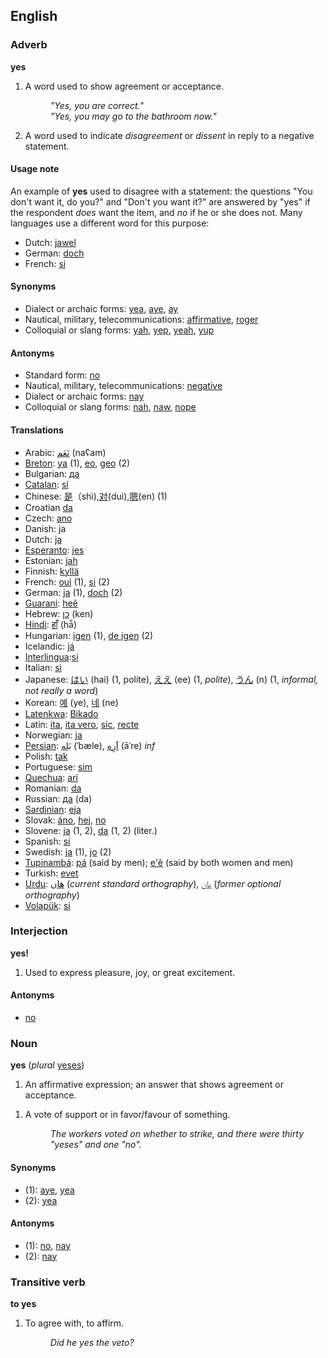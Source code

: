 ==English==
===Adverb===
'''yes'''

#A word used to show agreement or acceptance. 
#:'' "Yes, you are correct." '' 
#:'' "Yes, you may go to the bathroom now."''
#A word used to indicate ''disagreement'' or ''dissent'' in reply to a negative statement.

====Usage note====
An example of '''yes''' used to disagree with a statement: the questions "You don't want it, do you?" and "Don't you want it?" are answered by "yes" if the respondent ''does'' want the item, and ''no'' if he or she does not.  Many languages use a different word for this purpose:

*Dutch: [[jawel]]
*German: [[doch]]
*French: [[si]]

====Synonyms====
*Dialect or archaic forms: [[yea]], [[aye]], [[ay]]
*Nautical, military, telecommunications: [[affirmative]], [[roger]]
*Colloquial or slang forms: [[yah]], [[yep]], [[yeah]], [[yup]]

====Antonyms====
*Standard form: [[no]]
*Nautical, military, telecommunications: [[negative]]
*Dialect or archaic forms: [[nay]]
*Colloquial or slang forms: [[nah]], [[naw]], [[nope]]

====Translations====
*Arabic: [[نعم|نَعَم]] (naʕam)
*[[Breton]]: [[ya]] (1), [[eo]], [[geo]] (2)
*Bulgarian: [[да]]
*[[Catalan]]: [[sí]]
*Chinese: [[是]]（shì),[[对]](duì),[[嗯]](en) (1)
*Croatian [[da]]
*Czech: [[ano]]
*Danish: ja
*Dutch: [[ja]]
*[[Esperanto]]: [[jes]]
*Estonian: [[jah]]
*Finnish: [[kyllä]]
*French: [[oui]] (1), [[si]] (2)
*German: [[ja]] (1), [[doch]] (2)
*[[Guarani]]: [[heẽ]]
*Hebrew: [[כן]] (ken)
*[[Hindi]]: [[हाँ]] (hā̃)
*Hungarian: [[igen]] (1), [[de igen]] (2)
*Icelandic: [[já]]
*[[Interlingua]]:[[si]]
*Italian: [[sì]]
*Japanese: [[はい]] (hai) (1, polite), [[ええ]] (ee) (1, ''polite''), [[うん]] (n) (1, ''informal, not really a word'')
*Korean: [[예]] (ye), [[네]] (ne)
*[[Latenkwa]]: [[Bikado]]
*Latin: [[ita]], [[ita vero]], [[sic]], [[recte]]
*Norwegian: [[ja]]
*[[Persian]]: [[بله|بَلِه]] (ˈbæle), [[اره|آرِه]] (āˈre) ''inf''
*Polish: [[tak]]
*Portuguese: [[sim]]
*[[Quechua]]: [[arí]]
*Romanian: [[da]]
*Russian: [[дa]] (da)
*[[Sardinian]]: [[eja]]
*Slovak: [[áno]], [[hej]], [[no#Slovak|no]]
*Slovene: [[ja]] (1, 2), [[da]] (1, 2) (liter.)
*Spanish: [[sí]]
*Swedish: [[ja]] (1), [[jo]] (2)
*[[Tupinambá]]: [[pá]] (said by men); [[e'ẽ]] (said by both women and men)
*Turkish: [[evet]]
*[[Urdu]]: [[ھاں]] (''current standard orthography''), [[ہاں]] (''former optional orthography'')
*[[Volapük]]: [[si]]

===Interjection===
'''yes!'''

#Used to express pleasure, joy, or great excitement.

====Antonyms====
*[[no]]

===Noun===
'''yes''' (''plural'' [[yeses]])

#An affirmative expression; an answer that shows agreement or acceptance. 
<!--this is an example of the adverb #:''Twenty guests said yes to our party invitation.'' -->
#A vote of support or in favor/favour of something. 
#:''The workers voted on whether to strike, and there were thirty "yeses" and one "no".''<p>
<!-- same as sense above? #A word to refer to the affirmative, rather than a negative.
#:''Though because of work commitments, they were hoping for a no, they got a yes.''-->

====Synonyms====
*(1): [[aye]], [[yea]]
*(2): [[yea]]

====Antonyms====
*(1): [[no]], [[nay]]
*(2): [[nay]]

===Transitive verb===
'''to yes'''
#To agree with, to affirm.
#:''Did he yes the veto?''
